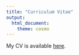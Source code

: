 ```yaml
---
title: "Curriculum Vitae"
output:
  html_document:
    theme: cosmo
---
```


My CV is available [here](Curriculum_Vitae.pdf).